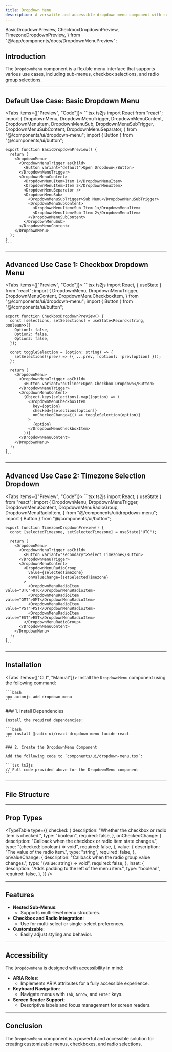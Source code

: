 ```yaml
---
title: Dropdown Menu
description: A versatile and accessible dropdown menu component with support for sub-menus, checkboxes, and radio groups.
---
```



  BasicDropdownPreview,
  CheckboxDropdownPreview,
  TimezoneDropdownPreview,
} from "@/app/components/docs/DropdownMenuPreview";

## Introduction

The `DropdownMenu` component is a flexible menu interface that supports various use cases, including sub-menus, checkbox selections, and radio group selections.

---

## Default Use Case: Basic Dropdown Menu

<Tabs items={["Preview", "Code"]}>
  <Tab value="Preview" className="m-auto h-48 content-center">
    <BasicDropdownPreview />
  </Tab>
  <Tab value="Code">
    ```tsx ts2js
    import React from "react";
    import {
      DropdownMenu,
      DropdownMenuTrigger,
      DropdownMenuContent,
      DropdownMenuItem,
      DropdownMenuSub,
      DropdownMenuSubTrigger,
      DropdownMenuSubContent,
      DropdownMenuSeparator,
    } from "@/components/ui/dropdown-menu";
    import { Button } from "@/components/ui/button";

    export function BasicDropdownPreview() {
      return (
        <DropdownMenu>
          <DropdownMenuTrigger asChild>
            <Button variant="default">Open Dropdown</Button>
          </DropdownMenuTrigger>
          <DropdownMenuContent>
            <DropdownMenuItem>Item 1</DropdownMenuItem>
            <DropdownMenuItem>Item 2</DropdownMenuItem>
            <DropdownMenuSeparator />
            <DropdownMenuSub>
              <DropdownMenuSubTrigger>Sub Menu</DropdownMenuSubTrigger>
              <DropdownMenuSubContent>
                <DropdownMenuItem>Sub Item 1</DropdownMenuItem>
                <DropdownMenuItem>Sub Item 2</DropdownMenuItem>
              </DropdownMenuSubContent>
            </DropdownMenuSub>
          </DropdownMenuContent>
        </DropdownMenu>
      );
    }
    ```
  </Tab>
</Tabs>

---

## Advanced Use Case 1: Checkbox Dropdown Menu

<Tabs items={["Preview", "Code"]}>
  <Tab value="Preview" className="m-auto h-48 pb-8 content-center">
    <CheckboxDropdownPreview />
  </Tab>
  <Tab value="Code">
    ```tsx ts2js
    import React, { useState } from "react";
    import {
      DropdownMenu,
      DropdownMenuTrigger,
      DropdownMenuContent,
      DropdownMenuCheckboxItem,
    } from "@/components/ui/dropdown-menu";
    import { Button } from "@/components/ui/button";

    export function CheckboxDropdownPreview() {
      const [selections, setSelections] = useState<Record<string, boolean>>({
        Option1: false,
        Option2: false,
        Option3: false,
      });

      const toggleSelection = (option: string) => {
        setSelections((prev) => ({ ...prev, [option]: !prev[option] }));
      };

      return (
        <DropdownMenu>
          <DropdownMenuTrigger asChild>
            <Button variant="outline">Open Checkbox Dropdown</Button>
          </DropdownMenuTrigger>
          <DropdownMenuContent>
            {Object.keys(selections).map((option) => (
              <DropdownMenuCheckboxItem
                key={option}
                checked={selections[option]}
                onCheckedChange={() => toggleSelection(option)}
              >
                {option}
              </DropdownMenuCheckboxItem>
            ))}
          </DropdownMenuContent>
        </DropdownMenu>
      );
    }
    ```
  </Tab>
</Tabs>

---

## Advanced Use Case 2: Timezone Selection Dropdown

<Tabs items={["Preview", "Code"]}>
  <Tab value="Preview" className="m-auto h-48 pb-8 content-center">
    <TimezoneDropdownPreview />
  </Tab>
  <Tab value="Code">
    ```tsx ts2js
    import React, { useState } from "react";
    import {
      DropdownMenu,
      DropdownMenuTrigger,
      DropdownMenuContent,
      DropdownMenuRadioGroup,
      DropdownMenuRadioItem,
    } from "@/components/ui/dropdown-menu";
    import { Button } from "@/components/ui/button";

    export function TimezoneDropdownPreview() {
      const [selectedTimezone, setSelectedTimezone] = useState("UTC");

      return (
        <DropdownMenu>
          <DropdownMenuTrigger asChild>
            <Button variant="secondary">Select Timezone</Button>
          </DropdownMenuTrigger>
          <DropdownMenuContent>
            <DropdownMenuRadioGroup
              value={selectedTimezone}
              onValueChange={setSelectedTimezone}
            >
              <DropdownMenuRadioItem value="UTC">UTC</DropdownMenuRadioItem>
              <DropdownMenuRadioItem value="GMT">GMT</DropdownMenuRadioItem>
              <DropdownMenuRadioItem value="PST">PST</DropdownMenuRadioItem>
              <DropdownMenuRadioItem value="EST">EST</DropdownMenuRadioItem>
            </DropdownMenuRadioGroup>
          </DropdownMenuContent>
        </DropdownMenu>
      );
    }
    ```
  </Tab>
</Tabs>

---

## Installation

<Tabs items={["CLI", "Manual"]}>
  <Tab value="CLI">
    Install the `DropdownMenu` component using the following command:

    ```bash
    npx axionjs add dropdown-menu
    ```
  </Tab>
  <Tab value="Manual">
    ### 1. Install Dependencies

    Install the required dependencies:

    ```bash
    npm install @radix-ui/react-dropdown-menu lucide-react
    ```

    ### 2. Create the DropdownMenu Component

    Add the following code to `components/ui/dropdown-menu.tsx`:

    ```tsx ts2js
    // Full code provided above for the DropdownMenu component
    ```
  </Tab>
</Tabs>

---

## File Structure

<Files>
  <Folder name="app" defaultOpen>
    <Folder name="components">
      <Folder name="ui">
        <File name="dropdown-menu.tsx" />
      </Folder>
    </Folder>
  </Folder>
</Files>

---

## Prop Types

<TypeTable
  type={{
    checked: {
      description: "Whether the checkbox or radio item is checked.",
      type: "boolean",
      required: false,
    },
    onCheckedChange: {
      description: "Callback when the checkbox or radio item state changes.",
      type: "(checked: boolean) => void",
      required: false,
    },
    value: {
      description: "The value of the radio item.",
      type: "string",
      required: false,
    },
    onValueChange: {
      description: "Callback when the radio group value changes.",
      type: "(value: string) => void",
      required: false,
    },
    inset: {
      description: "Adds padding to the left of the menu item.",
      type: "boolean",
      required: false,
    },
  }}
/>

---

## Features

- **Nested Sub-Menus**:
  - Supports multi-level menu structures.
- **Checkbox and Radio Integration**:
  - Use for multi-select or single-select preferences.
- **Customizable**:
  - Easily adjust styling and behavior.

---

## Accessibility

The `DropdownMenu` is designed with accessibility in mind:

- **ARIA Roles**:
  - Implements ARIA attributes for a fully accessible experience.
- **Keyboard Navigation**:
  - Navigate menus with `Tab`, `Arrow`, and `Enter` keys.
- **Screen Reader Support**:
  - Descriptive labels and focus management for screen readers.

---

## Conclusion

The `DropdownMenu` component is a powerful and accessible solution for creating customizable menus, checkboxes, and radio selections.
